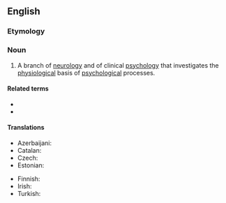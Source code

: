 ==English==
{{wikipedia}}

===Etymology===
{{prefix|neuro|psychology|lang=en}}

===Noun===
{{en-noun|-}}

# A branch of [[neurology]] and of clinical [[psychology]] that investigates the [[physiological]] basis of [[psychological]] processes.

====Related terms====
* {{l|en|neuropsychological}}
* {{l|en|neuropsychologist}}

====Translations====
{{trans-top|branch of neurology}}
* Azerbaijani: {{t|az|neyropsixologiya}}
* Catalan: {{t|ca|neuropsicologia|f}}
* Czech: {{t|cs|neuropsychologie|f}}
* Estonian: {{t+|et|neuropsühholoogia}}
{{trans-mid}}
* Finnish: {{t|fi|neuropsykologia}}
* Irish: {{t|ga|néarshíceolaíocht|f}}
* Turkish: {{t+|tr|nöropsikoloji}}
{{trans-bottom}}